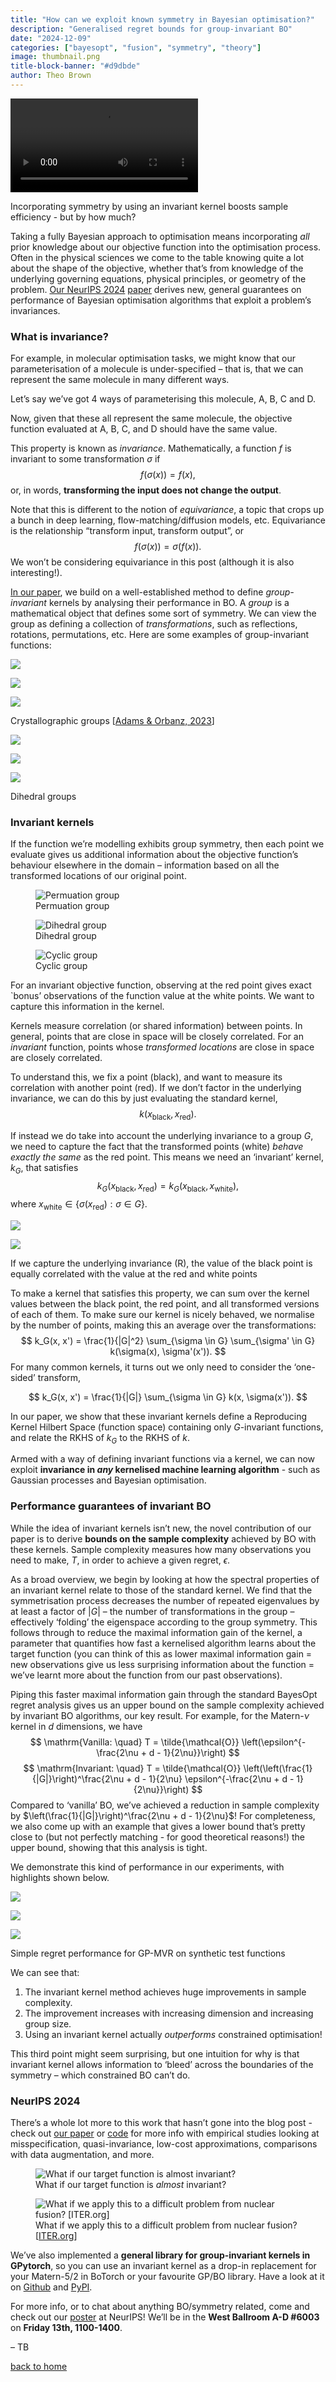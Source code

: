 ```yaml
---
title: "How can we exploit known symmetry in Bayesian optimisation?"
description: "Generalised regret bounds for group-invariant BO"
date: "2024-12-09"
categories: ["bayesopt", "fusion", "symmetry", "theory"]
image: thumbnail.png
title-block-banner: "#d9dbde"
author: Theo Brown
---
```


::: {.grid}
::: {.g-col-2}
:::
::: {.g-col-8}
![](animation.mp4){autoplay='true'}

Incorporating symmetry by using an invariant kernel boosts sample efficiency - but by how much?
:::
:::

Taking a fully Bayesian approach to optimisation means incorporating *all* prior knowledge about our objective function into the optimisation process.
Often in the physical sciences we come to the table knowing quite a lot about the shape of the objective, whether that's from knowledge of the underlying governing equations, physical principles, or geometry of the problem.
[Our NeurIPS 2024](https://neurips.cc/virtual/2024/poster/95186) [paper](https://arxiv.org/abs/2410.16972) derives new, general guarantees on performance of Bayesian optimisation algorithms that exploit a problem's invariances.

### What is invariance?

For example, in molecular optimisation tasks, we might know that our parameterisation of a molecule is under-specified -- that is, that we can represent the same molecule in many different ways.

Let's say we've got 4 ways of parameterising this molecule, A, B, C and D.

Now, given that these all represent the same molecule, the objective function evaluated at A, B, C, and D should have the same value.

This property is known as *invariance*.
Mathematically, a function $f$ is invariant to some transformation $\sigma$ if
$$
f(\sigma(x)) = f(x),
$$
or, in words, **transforming the input does not change the output**.

Note that this is different to the notion of *equivariance*, a topic that crops up a bunch in deep learning, flow-matching/diffusion models, etc.
Equivariance is the relationship "transform input, transform output", or
$$
f(\sigma(x)) = \sigma (f(x)).
$$ 
We won't be considering equivariance in this post (although it is also interesting!).

[In our paper](https://arxiv.org/abs/2410.16972), we build on a well-established method to define *group-invariant* kernels by analysing their performance in BO.
A *group* is a mathematical object that defines some sort of symmetry.
We can view the group as defining a collection of *transformations*, such as reflections, rotations, permutations, etc.
Here are some examples of group-invariant functions:

::: {.grid}

::: {.g-col-2}
:::

::: {.g-col-8}
:::{#fig-crystal layout-ncol=3}

![](group1.png)

![](group2.png)

![](group3.png)

Crystallographic groups [[Adams & Orbanz, 2023](https://arxiv.org/abs/2306.05261)]
:::
:::
:::


::: {.grid }

::: {.g-col-2}
:::

::: {.g-col-8}
:::{#fig-dihedral layout-ncol=3}

![](dihedral_sample_1.png)

![](dihedral_sample_2.png)

![](dihedral_sample_3.png)

Dihedral groups
:::
:::

:::

### Invariant kernels 

If the function we're modelling exhibits group symmetry, then each point we evaluate gives us additional information about the objective function's behaviour elsewhere in the domain -- information based on all the transformed locations of our original point.

::: {.grid }

::: {.g-col-2}
:::

::: {.g-col-8}
:::{#fig-dihedral layout-ncol=3}

![Permuation group](permutation_group.png)

![Dihedral group](dihedral_group.png)

![Cyclic group](cyclic_group.png)

For an invariant objective function, observing at the red point gives exact `bonus' observations of the function value at the white points. We want to capture this information in the kernel.
:::
:::

:::

Kernels measure correlation (or shared information) between points. 
In general, points that are close in space will be closely correlated.
For an *invariant* function, points whose *transformed locations* are close in space are closely correlated.

To understand this, we fix a point (black), and want to measure its correlation with another point (red).
If we don't factor in the underlying invariance, we can do this by just evaluating the standard kernel,
$$
k(x_\mathrm{black}, x_\mathrm{red}).
$$

If instead we do take into account the underlying invariance to a group $G$, we need to capture the fact that the transformed points (white) *behave exactly the same* as the red point.
This means we need an 'invariant' kernel, $k_G$, that satisfies 
$$
k_G(x_\mathrm{black}, x_\mathrm{red}) = k_G(x_\mathrm{black}, x_\mathrm{white}), 
$$ 
where $x_\mathrm{white} \in \{ \sigma(x_\mathrm{red}) : \sigma \in G \}$.

::: {.grid }
::: {.g-col-2}
:::
::: {.g-col-8}
:::{#fig-arrows layout-ncol=2}
![](dihedral_group_with_arrow1.png)

![](dihedral_group_with_arrow2.png)

If we capture the underlying invariance (R), the value of the black point is equally correlated with the value at the red and white points
:::
:::
:::

To make a kernel that satisfies this property, we can sum over the kernel values between the black point, the red point, and all transformed versions of each of them. To make sure our kernel is nicely behaved, we normalise by the number of points, making this an average over the transformations:
$$
k_G(x, x') = \frac{1}{|G|^2} \sum_{\sigma \in G} \sum_{\sigma' \in G} k(\sigma(x), \sigma'(x')).
$$
For many common kernels, it turns out we only need to consider the 'one-sided' transform,

$$
k_G(x, x') = \frac{1}{|G|} \sum_{\sigma \in G} k(x, \sigma(x')).
$$

In our paper, we show that these invariant kernels define a Reproducing Kernel Hilbert Space (function space) containing only $G$-invariant functions, and relate the RKHS of $k_G$ to the RKHS of $k$.

Armed with a way of defining invariant functions via a kernel, we can now exploit **invariance in *any* kernelised machine learning algorithm** - such as Gaussian processes and Bayesian optimisation.

### Performance guarantees of invariant BO

While the idea of invariant kernels isn't new, the novel contribution of our paper is to derive **bounds on the sample complexity** achieved by BO with these kernels.
Sample complexity measures how many observations you need to make, $T$, in order to achieve a given regret, $\epsilon$.

As a broad overview, we begin by looking at how the spectral properties of an invariant kernel relate to those of the standard kernel.
We find that the symmetrisation process decreases the number of repeated eigenvalues by at least a factor of $|G|$ -- the number of transformations in the group -- effectively 'folding' the eigenspace according to the group symmetry.
This follows through to reduce the maximal information gain of the kernel, a parameter that quantifies how fast a kernelised algorithm learns about the target function (you can think of this as lower maximal information gain = new observations give us less surprising information about the function = we've learnt more about the function from our past observations).

Piping this faster maximal information gain through the standard BayesOpt regret analysis gives us an upper bound on the sample complexity achieved by invariant BO algorithms, our key result. For example, for the Matern-$\nu$ kernel in $d$ dimensions, we have
$$
\mathrm{Vanilla: \quad} T = \tilde{\mathcal{O}} \left(\epsilon^{-\frac{2\nu + d - 1}{2\nu}}\right)
$$
$$
\mathrm{Invariant: \quad} T = \tilde{\mathcal{O}} \left(\left(\frac{1}{|G|}\right)^\frac{2\nu + d - 1}{2\nu} \epsilon^{-\frac{2\nu + d - 1}{2\nu}}\right)
$$
Compared to 'vanilla' BO, we've achieved a reduction in sample complexity by $\left(\frac{1}{|G|}\right)^\frac{2\nu + d - 1}{2\nu}$!
For completeness, we also come up with an example that gives a lower bound that's pretty close to (but not perfectly matching - for good theoretical reasons!) the upper bound, showing that this analysis is tight.

We demonstrate this kind of performance in our experiments, with highlights shown below.

:::{#fig-experiments layout-ncol=3}

![](perminv2d_regret.png)

![](cyclinv3d_regret.png)

![](perminv6d_regret.png)

Simple regret performance for GP-MVR on synthetic test functions
:::

We can see that:

1. The invariant kernel method achieves huge improvements in sample complexity.
2. The improvement increases with increasing dimension and increasing group size.
3. Using an invariant kernel actually *outperforms* constrained optimisation!

This third point might seem surprising, but one intuition for why is that invariant kernel allows information to 'bleed' across the boundaries of the symmetry -- which constrained BO can't do.


### NeurIPS 2024 

There's a whole lot more to this work that hasn't gone into the blog post - check out [our paper](https://arxiv.org/abs/2410.16972) or [code](https://github.com/theo-brown/bayesopt_with_invariances) for more info with empirical studies looking at misspecification, quasi-invariance, low-cost approximations, comparisons with data augmentation, and more. 



::: {.grid}

::: {.g-col-3}
:::

::: {.g-col-6}
:::{layout-ncol=2}
![What if our target function is *almost* invariant?](quasiperminv2d_0.05.png)



![What if we apply this to a difficult problem from nuclear fusion? [[ITER.org](https://www.iter.org/)]](iter.png)
:::
:::


::: {.g-col-3}
:::
:::

We've also implemented a **general library for group-invariant kernels in GPytorch**, so you can use an invariant kernel as a drop-in replacement for your Matern-5/2 in BoTorch or your favourite GP/BO library. Have a look at it on [Github](https://github.com/theo-brown/invariantkernels) and [PyPI](https://pypi.org/project/invariantkernels/).

For more info, or to chat about anything BO/symmetry related, come and check out our [poster](https://neurips.cc/virtual/2024/poster/95186) at NeurIPS!
We'll be in the **West Ballroom A-D #6003** on **Friday 13th, 1100-1400**. 

-- TB

<a class="btn btn-light btn-sm" href=/>
    back to home
</a>